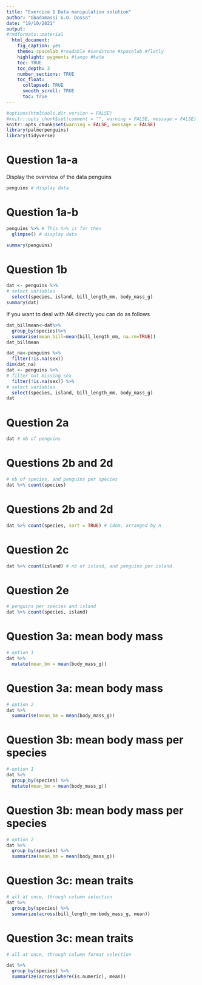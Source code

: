 ```yaml
---
title: "Exercice 1 Data manipulation solution"
author: "Gbadamassi G.O. Dossa"
date: "19/10/2021"
output:
#rmdformats::material
  html_document:
    fig_caption: yes
    theme: spacelab #readable #sandstone #spacelab #flatly
    highlight: pygments #tango #kate
    toc: TRUE
    toc_depth: 3
    number_sections: TRUE
    toc_float:
      collapsed: TRUE
      smooth_scroll: TRUE
      toc: true
---
```


```r
#options(htmltools.dir.version = FALSE)
#knitr::opts_chunk$set(comment = "", warning = FALSE, message = FALSE)
knitr::opts_chunk$set(warning = FALSE, message = FALSE)
library(palmerpenguins)
library(tidyverse)
```

# Question 1a-a 

Display the overview of the data penguins
```r
penguins # display data
```



# Question 1a-b


```r
penguins %>% # This %>% is for then  
  glimpse() # display data

summary(penguins)
```

# Question 1b

```r
dat <- penguins %>%
# select variables
  select(species, island, bill_length_mm, body_mass_g) 
summary(dat)
```

If you want to deal with *NA* directly you can do as follows
```r
dat_billmean<-dat%>%
  group_by(species)%>%
  summarise(mean_bill=mean(bill_length_mm, na.rm=TRUE))
dat_billmean
```


```r

dat_na<-penguins %>%
  filter(!is.na(sex))
dim(dat_na)
dat <- penguins %>%
# filter out missing sex
  filter(!is.na(sex)) %>% 
# select variables
  select(species, island, bill_length_mm, body_mass_g) 
dat
```

# Question 2a


```r
dat # nb of penguins
```

# Questions 2b and 2d

```r
# nb of species, and penguins per species
dat %>% count(species) 
```


# Questions 2b and 2d

```r
dat %>% count(species, sort = TRUE) # idem, arranged by n
```

# Question 2c

```r
dat %>% count(island) # nb of island, and penguins per island
```

# Question 2e

```r
# penguins per species and island
dat %>% count(species, island) 
```


# Question 3a: mean body mass


```r
# option 1
dat %>%
  mutate(mean_bm = mean(body_mass_g))
```


# Question 3a: mean body mass

```r
# option 2
dat %>%
  summarise(mean_bm = mean(body_mass_g))
```

# Question 3b: mean body mass per species


```r
# option 1
dat %>%
  group_by(species) %>% 
  mutate(mean_bm = mean(body_mass_g))
```


# Question 3b: mean body mass per species

```r
# option 2
dat %>% 
  group_by(species) %>% 
  summarize(mean_bm = mean(body_mass_g))
```


# Question 3c: mean traits

```r
# all at once, through column selection
dat %>% 
  group_by(species) %>% 
  summarize(across(bill_length_mm:body_mass_g, mean))
```




# Question 3c: mean traits

```r
# all at once, through column format selection

dat %>% 
  group_by(species) %>% 
  summarize(across(where(is.numeric), mean))
```
